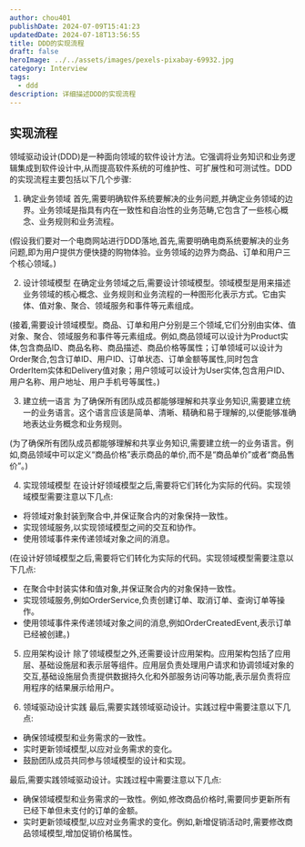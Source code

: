 ```yaml
---
author: chou401
publishDate: 2024-07-09T15:41:23
updatedDate: 2024-07-18T13:56:55
title: DDD的实现流程
draft: false
heroImage: ../../assets/images/pexels-pixabay-69932.jpg
category: Interview
tags:
  - ddd
description: 详细描述DDD的实现流程
---
```


## 实现流程

领域驱动设计(DDD)是一种面向领域的软件设计方法。它强调将业务知识和业务逻辑集成到软件设计中,从而提高软件系统的可维护性、可扩展性和可测试性。DDD 的实现流程主要包括以下几个步骤:

1. 确定业务领域
   首先,需要明确软件系统要解决的业务问题,并确定业务领域的边界。业务领域是指具有内在一致性和自治性的业务范畴,它包含了一些核心概念、业务规则和业务流程。

(假设我们要对一个电商网站进行DDD落地,首先,需要明确电商系统要解决的业务问题,即为用户提供方便快捷的购物体验。业务领域的边界为商品、订单和用户三个核心领域。)

2. 设计领域模型
   在确定业务领域之后,需要设计领域模型。领域模型是用来描述业务领域的核心概念、业务规则和业务流程的一种图形化表示方式。它由实体、值对象、聚合、领域服务和事件等元素组成。

(接着,需要设计领域模型。商品、订单和用户分别是三个领域,它们分别由实体、值对象、聚合、领域服务和事件等元素组成。例如,商品领域可以设计为Product实体,包含商品ID、商品名称、商品描述、商品价格等属性；订单领域可以设计为Order聚合,包含订单ID、用户ID、订单状态、订单金额等属性,同时包含OrderItem实体和Delivery值对象；用户领域可以设计为User实体,包含用户ID、用户名称、用户地址、用户手机号等属性。)

3. 建立统一语言
   为了确保所有团队成员都能够理解和共享业务知识,需要建立统一的业务语言。这个语言应该是简单、清晰、精确和易于理解的,以便能够准确地表达业务概念和业务规则。

(为了确保所有团队成员都能够理解和共享业务知识,需要建立统一的业务语言。例如,商品领域中可以定义“商品价格”表示商品的单价,而不是“商品单价”或者“商品售价”。)

4. 实现领域模型
   在设计好领域模型之后,需要将它们转化为实际的代码。实现领域模型需要注意以下几点:

- 将领域对象封装到聚合中,并保证聚合内的对象保持一致性。
- 实现领域服务,以实现领域模型之间的交互和协作。
- 使用领域事件来传递领域对象之间的消息。

(在设计好领域模型之后,需要将它们转化为实际的代码。实现领域模型需要注意以下几点:

- 在聚合中封装实体和值对象,并保证聚合内的对象保持一致性。
- 实现领域服务,例如OrderService,负责创建订单、取消订单、查询订单等操作。
- 使用领域事件来传递领域对象之间的消息,例如OrderCreatedEvent,表示订单已经被创建。)

5. 应用架构设计
   除了领域模型之外,还需要设计应用架构。应用架构包括了应用层、基础设施层和表示层等组件。应用层负责处理用户请求和协调领域对象的交互,基础设施层负责提供数据持久化和外部服务访问等功能,表示层负责将应用程序的结果展示给用户。

6. 领域驱动设计实践
   最后,需要实践领域驱动设计。实践过程中需要注意以下几点:

- 确保领域模型和业务需求的一致性。
- 实时更新领域模型,以应对业务需求的变化。
- 鼓励团队成员共同参与领域模型的设计和实现。

最后,需要实践领域驱动设计。实践过程中需要注意以下几点:

- 确保领域模型和业务需求的一致性。例如,修改商品价格时,需要同步更新所有已经下单但未支付的订单的金额。
- 实时更新领域模型,以应对业务需求的变化。例如,新增促销活动时,需要修改商品领域模型,增加促销价格属性。
